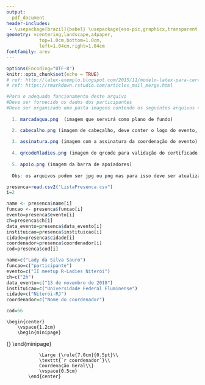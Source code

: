 ```yaml
---
output:
  pdf_document
header-includes: 
 - \usepackage[brazil]{babel} \usepackage{eso-pic,graphicx,transparent, xcolor, pdflscape, lscape, blindtext, tikz} \usepackage[utf8]{inputenc} \usepackage[printwatermark]{xwatermark}
geometry: vcentering,landscape,a4paper,
            top=1.0cm,bottom=1.0cm,
            left=1.04cm,right=1.04cm
fontfamily: arev
---
```




```r
options(Encoding="UTF-8")
knitr::opts_chunk$set(echo = TRUE)
# ref: http://latex-exemplo.blogspot.com/2015/11/modelo-latex-para-certificados.html
# ref: https://rmarkdown.rstudio.com/articles_mail_merge.html
```


```r
#Para o adequado funcionamento deste arquivo
#Deve ser fornecido os dados dos participantes
#Deve ser organizado uma pasta imagens contendo os seguintes arquivos nomeados desta forma, observe o tamanho das imagens e procure substituir pelas suas com medidas equivalentes:
  
  1. marcadagua.png  (imagem que servirá como plano de fundo)

  2. cabecalho.png (imagem de cabeçalho, deve conter o logo do evento, no caso de R-ladies colocamos o sticker)
  
  3. assinatura.png (imagem com a assinatura da coordenação do evento)
  
  4. qrcodeRladies.png (imagem do qrcode para validação do certificado, optamos por direcionar à pasta de certificados)
  
  5. apoio.png (imagem da barra de apoiadores)
  
  Obs: os arquivos podem ser jpg ou png mas para isso deve ser atualizado neste documento se ficar diferente do exposto aqui.
```

```r
presenca=read.csv2("ListaPresenca.csv")
i=2
```


```r
name <- presenca$name[i]
funcao <- presenca$funcao[i]
evento=presenca$evento[i]
ch=presenca$ch[i]
data_evento=presenca$data_evento[i]
instituicao=presenca$instituicao[i]
cidade=presenca$cidade[i]
coordenador=presenca$coordenador[i]
cod=presenca$cod[i]
```

\fontsize{15}{18}

\newsavebox\mybox
\savebox\mybox{\tikz[opacity=0.3]\node{\texttransparent{0.2}{\includegraphics{imagens/marcadagua.png}}};}
\newwatermark[
  allpages,
  angle=0,
  scale=1.8,
  xpos=-2,
  ypos=15
]{\usebox\mybox}





```r
name=c("Lady da Silva Sauro")
funcao=c("participante")
evento=c("II meetup R-Ladies Niterói")
ch=c("2h")
data_evento=c("13 de novembro de 2018")
instituicao=c("Universidade Federal Fluminense")
cidade=c("Niterói-RJ")
coordenador=c("Nome do coordenador")

cod=66

```



\thispagestyle{empty} 
\begin{center}
\begin{minipage}{\textwidth}
      \centering
			\includegraphics[width=0.18\textwidth]{imagens/cabecalho.png}

			\sffamily
			\bigskip
\end{minipage}
\end{center}

\begin{center}
				{\Huge \textbf{CERTIFICADO}}\\
				\bigskip
				\bigskip
			\end{center}


\begin{center}
				\begin{minipage}{0.8\textwidth}
					{\Large Certificamos que {\bfseries{`r name`}} esteve presente no 
				 	{\bfseries{`r evento`}}, com carga horária de \texttt{`r ch`},  realizado em \texttt{`r data_evento`} na \texttt{`r instituicao`}, cidade de 
					\texttt{`r cidade`}, na qualidade de \texttt{`r funcao`}.}
				\end{minipage}
			\end{center}
			
			

	\begin{center}
    	\vspace{1.2cm}
    	\begin{minipage}
{\textwidth}
      \center
			\includegraphics[width=0.5\textwidth]{imagens/assinatura.png}
			\end{minipage}

			
				\Large {\rule{7.0cm}{0.5pt}\\
				\texttt{`r coordenador`}\\
				Coordenação Geral\\}
				\vspace{0.5cm}
			\end{center}	

\begin{minipage}{.1\textwidth}			
\scriptsize{2.13112018.`r cod`}
\includegraphics[width=\textwidth]{imagens/qrcodeRladies.png}
\end{minipage}
\begin{minipage}{.9\textwidth}
			\includegraphics[width=\textwidth]{imagens/apoio.png}
\end{minipage}

